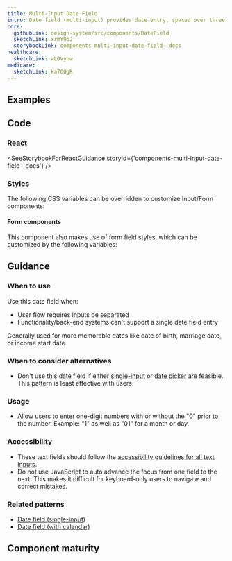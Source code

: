 ```yaml
---
title: Multi-Input Date Field
intro: Date field (multi-input) provides date entry, spaced over three separate inputs for month, day, and year.
core:
  githubLink: design-system/src/components/DateField
  sketchLink: xrmY9oJ
  storybookLink: components-multi-input-date-field--docs
healthcare:
  sketchLink: wLOVybw
medicare:
  sketchLink: ka7OOgR
---
```


## Examples

<StorybookExample
  componentName="multiInputDateField"
  storyId="components-multi-input-date-field--multi-input-date-field-default"
/>

## Code

### React

<SeeStorybookForReactGuidance storyId={'components-multi-input-date-field--docs'} />

### Styles

The following CSS variables can be overridden to customize Input/Form components:

<ComponentThemeOptions componentname="text-input" />

#### Form components

This component also makes use of form field styles, which can be customized by the following variables:

<ComponentThemeOptions componentname="form" />

## Guidance

### When to use

Use this date field when:

- User flow requires inputs be separated
- Functionality/back-end systems can't support a single date field entry

Generally used for more memorable dates like date of birth, marriage date, or income start date.

### When to consider alternatives

- Don't use this date field if either [single-input](/components/single-input-date-field/) or [date picker](/components/date-picker/) are feasible. This pattern is least effective with users.

### Usage

- Allow users to enter one-digit numbers with or without the "0" prior to the number. Example: "1" as well as "01" for a month or day.

### Accessibility

- These text fields should follow the [accessibility guidelines for all text inputs](/components/text-field/#guidance).
- Do not use JavaScript to auto advance the focus from one field to the next. This makes it difficult for keyboard-only users to navigate and correct mistakes.

### Related patterns

- [Date field (single-input)](/components/single-input-date-field/)
- [Date field (with calendar)](/components/date-picker/)

## Component maturity

<MaturityChecklist
  a11yStandards={true}
  color={true}
  forcedColors={true}
  screenReaders={true}
  keyboardNavigable={true}
  storybook={true}
  responsive={true}
  spanish={true}
  completeUiKit={false}
  responsiveUiKit={false}
  tokensInCode={true}
  tokensInSketch={true}
/>
